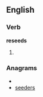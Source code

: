 ==English==

===Verb===
'''reseeds'''

# {{third-person singular of|[[reseed]]}}

===Anagrams===
* {{alphagram|deeerss}}
* [[seeders#English|seeders]]